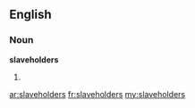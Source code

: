 ==English==

===Noun===
'''slaveholders'''

# {{plural of|[[slaveholder]]}}

[[ar:slaveholders]]
[[fr:slaveholders]]
[[my:slaveholders]]